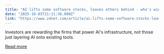 ```yaml
---
title: "AI lifts some software stocks, leaves others behind - who's winning and losing and why"
date: "2025-10-03T21:11:36.000Z"
link: "https://www.zdnet.com/article/ai-lifts-some-software-stocks-leaves-others-behind-whos-winning-and-losing-and-why/"
---
```


Investors are rewarding the firms that power AI's infrastructure, not those just layering AI onto existing tools.

[Read more](https://www.zdnet.com/article/ai-lifts-some-software-stocks-leaves-others-behind-whos-winning-and-losing-and-why/)
